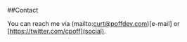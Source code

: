 ##Contact

You can reach me via (mailto:curt@poffdev.com)[e-mail] or [https://twitter.com/cpoff](social).
